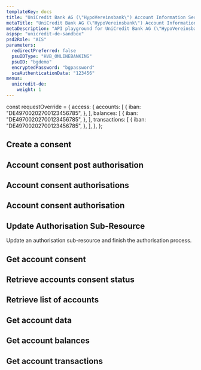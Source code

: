 ```yaml
---
templateKey: docs
title: "UniCredit Bank AG (\"HypoVereinsbank\") Account Information Service (AIS) Embedded"
metaTitle: "UniCredit Bank AG (\"HypoVereinsbank\") Account Information Service (AIS) Embedded"
metaDescription: "API playground for UniCredit Bank AG (\"HypoVereinsbank\") Account Information Service (AIS) Embedded"
aspsp: "unicredit-de-sandbox"
psd2Role: "AIS"
parameters:
  redirectPreferred: false
  psuIDType: "HVB_ONLINEBANKING"
  psuID: "bgdemo"
  encryptedPassword: "bgpassword"
  scaAuthenticationData: "123456"
menus:
  unicredit-de: 
    weight: 1
---
```




const requestOverride = {
  access: {
    accounts: [
      {
        iban: "DE49700202700123456785",
      },
    ],
    balances: [
      {
        iban: "DE49700202700123456785",
      },
    ],
    transactions: [
      {
        iban: "DE49700202700123456785",
      },
    ],
  },
};


  <step>

  ## Create a consent

  <StepCreateAccountConsent requestOverride={requestOverride}/>
  </step>
  <step>

  ## Account consent post authorisation

  <StepAccountConsentPostAuthorisation/>
  </step>
  <step>

  ## Account consent authorisations

  <StepAccountConsentAuthorisations/>
  </step>
  <step>

  ## Account consent authorisation

  <StepAccountConsentAuthorisation/>
  </step>
  <step>

  ## Update Authorisation Sub-Resource
  Update an authorisation sub-resource and finish the authorisation process.

  <StepAccountConsentPutAuthorisation/>
  </step>
  <step>

  ## Get account consent

  <StepGetAccountConsent/>
  </step>
  <step>

  ## Retrieve accounts consent status

  <AccountConsentStatus/>
  </step>
  <step>

  ## Retrieve list of accounts

  <StepAccounts/>
  </step>
  <step>

  ## Get account data

  <StepAccount/>
  </step>
  <step>

  ## Get account balances

  <StepBalances/>
  </step>
  <step>

  ## Get account transactions

  <StepTransactions/>
  </step>
